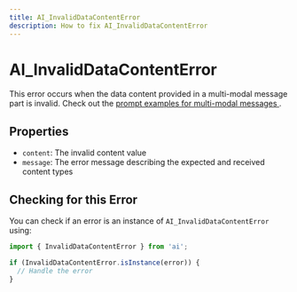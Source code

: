 ```yaml
---
title: AI_InvalidDataContentError
description: How to fix AI_InvalidDataContentError
---
```


# AI_InvalidDataContentError

This error occurs when the data content provided in a multi-modal message part is invalid. Check out the [ prompt examples for multi-modal messages ](/docs/foundations/prompts#message-prompts).

## Properties

- `content`: The invalid content value
- `message`: The error message describing the expected and received content types

## Checking for this Error

You can check if an error is an instance of `AI_InvalidDataContentError` using:

```typescript
import { InvalidDataContentError } from 'ai';

if (InvalidDataContentError.isInstance(error)) {
  // Handle the error
}
```
